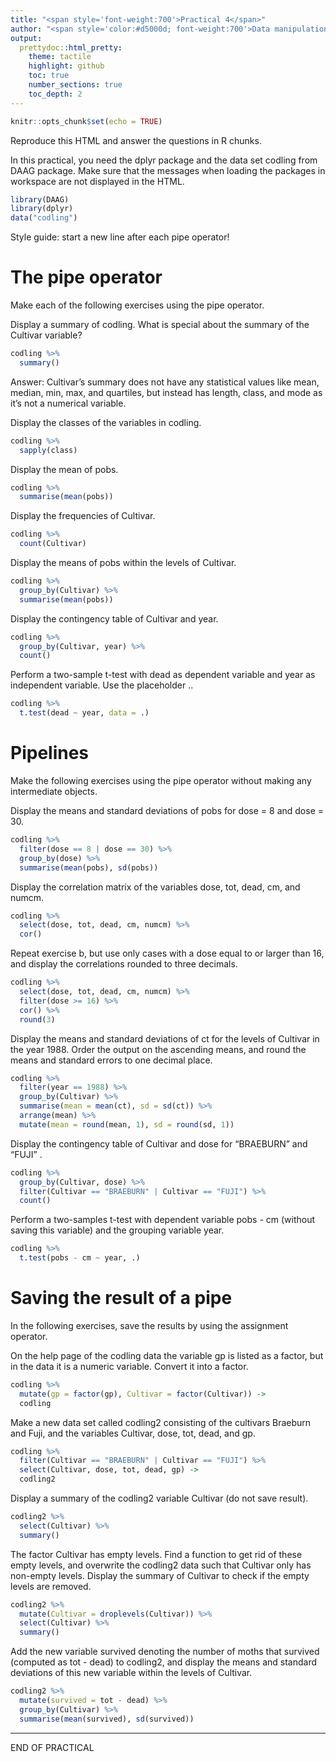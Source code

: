 ```yaml
---
title: "<span style='font-weight:700'>Practical 4</span>"
author: "<span style='color:#d5000d; font-weight:700'>Data manipulation</span>"
output:   
  prettydoc::html_pretty:
    theme: tactile
    highlight: github
    toc: true
    number_sections: true
    toc_depth: 2
---
```


```r
knitr::opts_chunk$set(echo = TRUE)
```

Reproduce this HTML and answer the questions in R chunks.

In this practical, you need the dplyr package and the data set codling from DAAG package. Make sure that the messages when loading the packages in workspace are not displayed in the HTML.

```r
library(DAAG)
library(dplyr)
data("codling")
```

Style guide: start a new line after each pipe operator!

# The pipe operator

Make each of the following exercises using the pipe operator.

Display a summary of codling. What is special about the summary of the Cultivar variable?
```r
codling %>%
  summary()
```
Answer: Cultivar's summary does not have any statistical values like mean, median, min, max, and quartiles, but instead has length, class, and mode as it's not a numerical variable.

Display the classes of the variables in codling.
```r
codling %>%
  sapply(class)
```

Display the mean of pobs.
```r
codling %>%
  summarise(mean(pobs))
```

Display the frequencies of Cultivar.
```r
codling %>%
  count(Cultivar)
```

Display the means of pobs within the levels of Cultivar.
```r
codling %>%
  group_by(Cultivar) %>%
  summarise(mean(pobs))
```

Display the contingency table of Cultivar and year.
```r
codling %>%
  group_by(Cultivar, year) %>%
  count()
```

Perform a two-sample t-test with dead as dependent variable and year as independent variable. Use the placeholder ..
```r
codling %>%
  t.test(dead ~ year, data = .)
```

# Pipelines

Make the following exercises using the pipe operator without making any intermediate objects.

Display the means and standard deviations of pobs for dose = 8 and dose = 30.
```r
codling %>%
  filter(dose == 8 | dose == 30) %>%
  group_by(dose) %>%
  summarise(mean(pobs), sd(pobs))
```

Display the correlation matrix of the variables dose, tot, dead, cm, and numcm.
```r
codling %>%
  select(dose, tot, dead, cm, numcm) %>%
  cor()
```

Repeat exercise b, but use only cases with a dose equal to or larger than 16, and display the correlations rounded to three decimals.
```r
codling %>%
  select(dose, tot, dead, cm, numcm) %>%
  filter(dose >= 16) %>%
  cor() %>%
  round(3)
```

Display the means and standard deviations of ct for the levels of Cultivar in the year 1988. Order the output on the ascending means, and round the means and standard errors to one decimal place.
```r
codling %>%
  filter(year == 1988) %>%
  group_by(Cultivar) %>%
  summarise(mean = mean(ct), sd = sd(ct)) %>%
  arrange(mean) %>%
  mutate(mean = round(mean, 1), sd = round(sd, 1))
```

Display the contingency table of Cultivar and dose for “BRAEBURN” and “FUJI” .
```r
codling %>%
  group_by(Cultivar, dose) %>%
  filter(Cultivar == "BRAEBURN" | Cultivar == "FUJI") %>%
  count()
```

Perform a two-samples t-test with dependent variable pobs - cm (without saving this variable) and the grouping variable year.
```r
codling %>%
  t.test(pobs - cm ~ year, .)
```

# Saving the result of a pipe

In the following exercises, save the results by using the assignment operator.

On the help page of the codling data the variable gp is listed as a factor, but in the data it is a numeric variable. Convert it into a factor.
```r
codling %>%
  mutate(gp = factor(gp), Cultivar = factor(Cultivar)) ->
  codling
```

Make a new data set called codling2 consisting of the cultivars Braeburn and Fuji, and the variables Cultivar, dose, tot, dead, and gp.
```r
codling %>%
  filter(Cultivar == "BRAEBURN" | Cultivar == "FUJI") %>%
  select(Cultivar, dose, tot, dead, gp) ->
  codling2
```

Display a summary of the codling2 variable Cultivar (do not save result).
```r
codling2 %>% 
  select(Cultivar) %>% 
  summary()
```

The factor Cultivar has empty levels. Find a function to get rid of these empty levels, and overwrite the codling2 data such that Cultivar only has non-empty levels. Display the summary of Cultivar to check if the empty levels are removed.
```r
codling2 %>% 
  mutate(Cultivar = droplevels(Cultivar)) %>%
  select(Cultivar) %>% 
  summary()
```

Add the new variable survived denoting the number of moths that survived (computed as tot - dead) to codling2, and display the means and standard deviations of this new variable within the levels of Cultivar.
```r
codling2 %>% 
  mutate(survived = tot - dead) %>%
  group_by(Cultivar) %>% 
  summarise(mean(survived), sd(survived))
```

---

END OF PRACTICAL